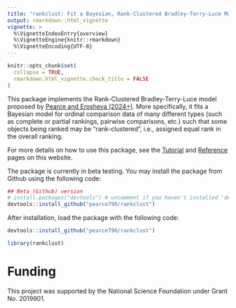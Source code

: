 ```yaml
---
title: "rankclust: Fit a Bayesian, Rank-Clustered Bradley-Terry-Luce Model to Ordinal Comparison Data"
output: rmarkdown::html_vignette
vignette: >
  %\VignetteIndexEntry{overview}
  %\VignetteEngine{knitr::rmarkdown}
  %\VignetteEncoding{UTF-8}
---
```


```r
knitr::opts_chunk$set(
  collapse = TRUE,
  rmarkdown.html_vignette.check_title = FALSE
)
```

This package implements the Rank-Clustered Bradley-Terry-Luce model proposed by [Pearce and Erosheva (2024+)](https://pearce790.github.io/). More specifically, it fits a Bayesian model for ordinal comparison data of many different types (such as complete or partial rankings, pairwise comparisons, etc.) such that some objects being ranked may be "rank-clustered", i.e., assigned equal rank in the overall ranking.

For more details on how to use this package, see the [Tutorial](https://pearce790.github.io/rankclust/articles/tutorial.html) and [Reference](https://pearce790.github.io/rankclust/reference/index.html) pages on this website. 

The package is currently in beta testing. You may install the package from Github using the following code:
```r
## Beta (Github) version
# install.packages("devtools") # uncomment if you haven't installed 'devtools' before
devtools::install_github("pearce790/rankclust")
```

After installation, load the package with the following code:
```r
devtools::install_github("pearce790/rankclust")
```
```r
library(rankclust)
```

# Funding

This project was supported by the National Science Foundation under Grant No. 2019901.
